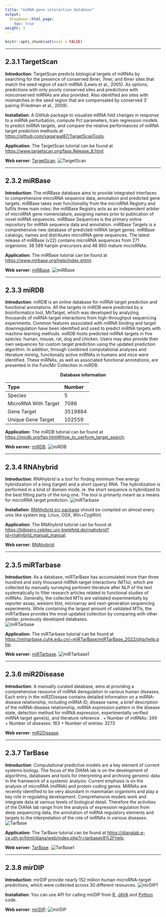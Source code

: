 ```yaml
---
title: "miRNA-gene interaction database"
output:
  blogdown::html_page:
    toc: true
weight: 3
---
```



```r
knitr::opts_chunk$set(eval = FALSE)
```

---

## 2.3.1 **TargetScan**

**Introduction**: TargetScan predicts biological targets of miRNAs by searching for the presence of conserved 8mer, 7mer, and 6mer sites that match the seed region of each miRNA (Lewis et al., 2005). As options, predictions with only poorly conserved sites and predictions with nonconserved miRNAs are also provided. Also identified are sites with mismatches in the seed region that are compensated by conserved 3' pairing (Friedman et al., 2009).  
 
**Installation**: A GitHub package to visualize mRNA fold changes in response to a miRNA perturbation, compute Pct parameters, train regression models to predict miRNA targets, and compare the relative performances of miRNA target prediction methods at <https://github.com/vagarwal87/TargetScanTools>.
 
**Application**: The TargetScan tutorial can be found at <https://www.targetscan.org/faqs.Release_8.html>.

**Web server**: [TargetScan](https://www.targetscan.org/vert_80/).
![TargetScan](/images/TargetScan.jpg?width=50pc)

---

## 2.3.2 **miRBase**

**Introduction**: The miRBase database aims to provide integrated interfaces to comprehensive microRNA sequence data, annotation and predicted gene targets. miRBase takes over functionality from the microRNA Registry and fulfils three main roles: the miRBase Registry acts as an independent arbiter of microRNA gene nomenclature, assigning names prior to publication of novel miRNA sequences. miRBase Sequences is the primary online repository for miRNA sequence data and annotation. miRBase Targets is a comprehensive new database of predicted miRNA target genes. miRBase catalogs, names and distributes microRNA gene sequences. The latest release of miRBase (v22) contains microRNA sequences from 271 organisms: 38 589 hairpin precursors and 48 860 mature microRNAs.
 
**Application**: The miRBase tutorial can be found at
<https://www.mirbase.org/help/index.shtml>.

**Web server**: [miRBase](https://www.mirbase.org/).
![miRBase](/images/TarBase1.jpg?width=60pc)
 
 ---

## 2.3.3 **miRDB**

**Introduction**: miRDB is an online database for miRNA target prediction and functional annotations. All the targets in miRDB were predicted by a bioinformatics tool, MirTarget, which was developed by analyzing thousands of miRNA-target interactions from high-throughput sequencing experiments. Common features associated with miRNA binding and target downregulation have been identified and used to predict miRNA targets with machine learning methods. miRDB hosts predicted miRNA targets in five species: human, mouse, rat, dog and chicken. Users may also provide their own sequences for custom target prediction using the updated prediction algorithm. In addition, through combined computational analyses and literature mining, functionally active miRNAs in humans and mice were identified. These miRNAs, as well as associated functional annotations, are presented in the FuncMir Collection in miRDB.   

  <center><b>Database information</b></center> 
  | Type              | Number           | 
  | :---------------| :--------------| 
  | Species           | 5      |
  | MicroRNA With Target |7086 |
  | Gene Target       | 3519884|
  | Unique Gene Target| 102559 |
 
**Application**: The miRDB tutorial can be found at 
<https://mirdb.org/faq.html#How_to_perform_target_search>.
 
**Web server**: [miRDB](http://www.mirdb.org/).
![miRDB](/images/miRDB.jpg?width=60pc)
 
---

## 2.3.4 **RNAhybrid**

**Introduction**: RNAhybrid is a tool for finding minimum free energy hybridization of a long (target) and a short (query) RNA. The hybridization is performed in a kind of domain mode, ie. the short sequence is hybridized to the best fitting parts of the long one. The tool is primarily meant as a means for microRNA target prediction.
![miRTarbase](/images/miRTarbase.jpg?width=60pc)

**Installation**: [RNAhybrid src package](https://bibiserv.cebitec.uni-bielefeld.de/applications/rnahybrid/resources/downloads/RNAhybrid-2.1.2.tar.gz) should be compiled on almost every unix like system (eg. Linux, OSX, Win+CygWin)

**Application**: The RNAhybrid tutorial can be found at
<https://bibiserv.cebitec.uni-bielefeld.de/rnahybrid?id=rnahybrid_manual_manual>.
 
**Web server**: [RNAhybrid](https://bibiserv.cebitec.uni-bielefeld.de/rnahybrid).

---

## 2.3.5 **miRTarbase**

**Introduction**: As a database, miRTarBase has accumulated more than three hundred and sixty thousand miRNA-target interactions (MTIs), which are collected by manually surveying pertinent literature after NLP of the text systematically to filter research articles related to functional studies of miRNAs. Generally, the collected MTIs are validated experimentally by reporter assay, western blot, microarray and next-generation sequencing experiments. While containing the largest amount of validated MTIs, the miRTarBase provides the most updated collection by comparing with other similar, previously developed databases.  
![miRTarbase](/images/miRTarbase.jpg?width=60pc)

**Application**: The miRTarbase tutorial can be found at
<https://mirtarbase.cuhk.edu.cn/~miRTarBase/miRTarBase_2022/php/help.php>.
 
**Web server**: [miRTarbase](https://mirtarbase.cuhk.edu.cn/~miRTarBase/miRTarBase_2022/php/index.php).
![miRTarbase1](/images/miRTarbase1.jpg?width=50pc)


---

## 2.3.6 **miR2Disease**

**Introduction**: A manually curated database, aims at providing a comprehensive resource of miRNA deregulation in various human diseases. Each entry in the miR2Disease contains detailed information on a miRNA-disease relationship, including miRNA ID, disease name, a brief description of the miRNA-disease relationship, miRNA expression pattern in the disease state, detection method for miRNA expression, experimentally verified miRNA target gene(s), and literature reference .
 + Number of miRNAs: 349
 + Number of diseases: 163
 + Number of entries: 3273

**Web server**: [miR2Disease](http://www.mir2disease.org/).
 
---

## 2.3.7 **TarBase**

**Introduction**: Computational predictive models are a key element of current systems biology. The focus of the DIANA lab is on the development of algorithms, databases and tools for interpreting and archiving genomic data in the framework of a systemic analysis. Current emphasis is on the analysis of microRNA (miRNA) and protein coding genes. MiRNAs are recently identified to be very abundant in mammalian organisms and play a key role in regulating development. Comprehensive models work and integrate data at various levels of biological detail. Therefore the activities of the DIANA lab range from the analysis of expression regulation from deep sequencing data, the annotation of miRNA regulatory elements and targets to the interpretation of the role of miRNAs in various diseases.
![TarBase](/images/TarBase.jpg?width=60pc)
 
**Application**: The TarBase tutorial can be found at
<https://dianalab.e-ce.uth.gr/html/diana/web/index.php?r=tarbasev8%2Fhelp>.

**Web server**: [TarBase](https://dianalab.e-ce.uth.gr/html/diana/web/index.php?r=tarbasev8).
![TarBase1](/images/TarBase1.jpg?width=60pc)

---

## 2.3.8 **mirDIP**

**Introduction**: mirDIP provide nearly 152 million human microRNA–target predictions, which were collected across 30 different resources. ![mirDIP1](/images/mirDIP1.png?width=50pc)
 
**Installation**: You can use API for calling mirDIP from [R](http://ophid.utoronto.ca/mirDIP/api_R.jsp), [JAVA](http://ophid.utoronto.ca/mirDIP/api_Java.jsp) and [Python](http://ophid.utoronto.ca/mirDIP/api_Python.jsp) code.
 
**Web server**: [mirDIP](http://ophid.utoronto.ca/mirDIP/).
![mirDIP](/images/mirDIP.jpg?width=50pc)